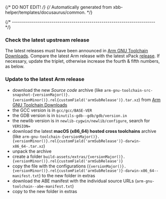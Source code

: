{/* DO NOT EDIT! */}
{/* Automatically generated from xbb-helper/templates/docusaurus/common. */}



{/* ------------------------------------------------------------------------ */}

### Check the latest upstream release

The latest releases must have been announced in
[Arm GNU Toolchain Downloads](https://developer.arm.com/downloads/-/arm-gnu-toolchain-downloads).
Compare the latest Arm release with the latest xPack
[release](https://github.com/xpack-dev-tools/bison-xpack/releases/).
If necessary, update the triplet, otherwise increase the fourth & fifth numbers,
as below.

### Update to the latest Arm release

- download the new _Source code_ archive (like
<code>arm-gnu-toolchain-src-snapshot-{versionMajor()}.{versionMinor()}.rel{customField('armSubRelease')}.tar.xz</code>) from
[Arm GNU Toolchain Downloads](https://developer.arm.com/downloads/-/arm-gnu-toolchain-downloads/)
- the GCC version is in `gcc/gcc/BASE-VER`
- the GDB version is in `binutils-gdb--gdb/gdb/version.in`
- the newlib version is in `newlib-cygwin/newlib/configure`, search for `VERSION=`
- download the latest **macOS (x86_64) hosted cross toolchains** archive (like
<code>arm-gnu-toolchain-{versionMajor()}.{versionMinor()}.rel{customField('armSubRelease')}-darwin-x86_64-.tar.xz</code>)
- unpack the archive
- create a folder <code>build-assets/extras/{versionMajor()}.{versionMinor()}.rel{customField('armSubRelease')}</code>
- copy the file with the configurations
(<code>{versionMajor()}.{versionMinor()}.rel{customField('armSubRelease')}-darwin-x86_64--manifest.txt</code>) to the new folder in extras
- download the ABE manifest with the individual source URLs
(<code>arm-gnu-toolchain--abe-manifest.txt</code>)
- copy to the new folder in extras
